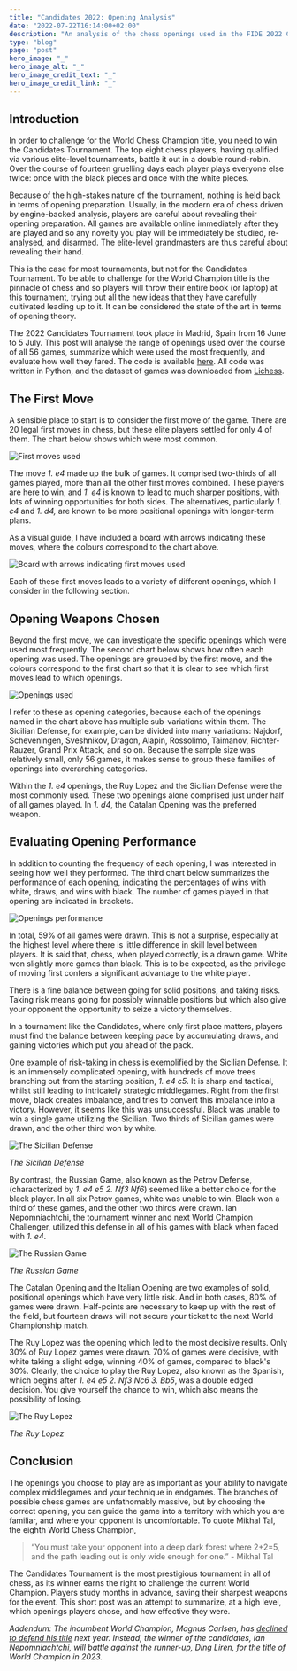 ```yaml
---
title: "Candidates 2022: Opening Analysis"
date: "2022-07-22T16:14:00+02:00"
description: "An analysis of the chess openings used in the FIDE 2022 Candidates Tournament."
type: "blog"
page: "post"
hero_image: "_"
hero_image_alt: "_"
hero_image_credit_text: "_"
hero_image_credit_link: "_"
---
```



## Introduction

In order to challenge for the World Chess Champion title, you need to win the Candidates Tournament.
The top eight chess players, having qualified via various elite-level tournaments, battle it out in a double round-robin.
Over the course of fourteen gruelling days each player plays everyone else twice: once with the black pieces and once with the white pieces.

Because of the high-stakes nature of the tournament, nothing is held back in terms of opening preparation.
Usually, in the modern era of chess driven by engine-backed analysis, players are careful about revealing their opening preparation.
All games are available online immediately after they are played and so any novelty you play will be immediately be studied, re-analysed, and disarmed.
The elite-level grandmasters are thus careful about revealing their hand.

This is the case for most tournaments, but not for the Candidates Tournament.
To be able to challenge for the World Champion title is the pinnacle of chess and so players will throw their entire book (or laptop) at this tournament, trying out all the new ideas that they have carefully cultivated leading up to it.
It can be considered the state of the art in terms of opening theory.

The 2022 Candidates Tournament took place in Madrid, Spain from 16 June to 5 July.
This post will analyse the range of openings used over the course of all 56 games, summarize which were used the most frequently, and evaluate how well they fared.
The code is available [here](https://github.com/emilioziniades/candidates-2022-openings). All code was written in Python, and the dataset of games was downloaded from [Lichess](https://lichess.org).

## The First Move

A sensible place to start is to consider the first move of the game.
There are 20 legal first moves in chess, but these elite players settled for only 4 of them.
The chart below shows which were most common.

<img src={first_moves} alt="First moves used" />

The move _1. e4_ made up the bulk of games.
It comprised two-thirds of all games played, more than all the other first moves combined.
These players are here to win, and _1. e4_ is known to lead to much sharper positions, with lots of winning opportunities for both sides.
The alternatives, particularly _1. c4_ and _1. d4,_ are known to be more positional openings with longer-term plans.

As a visual guide, I have included a board with arrows indicating these moves, where the colours correspond to the chart above.

<img
  src={first_moves_annotated}
  alt="Board with arrows indicating first moves used"
/>

Each of these first moves leads to a variety of different openings, which I consider in the following section.

## Opening Weapons Chosen

Beyond the first move, we can investigate the specific openings which were used most frequently.
The second chart below shows how often each opening was used.
The openings are grouped by the first move, and the colours correspond to the first chart so that it is clear to see which first moves lead to which openings.

<img src={opening_categories} alt="Openings used" />

I refer to these as opening categories, because each of the openings named in the chart above has multiple sub-variations within them.
The Sicilian Defense, for example, can be divided into many variations: Najdorf, Scheveningen, Sveshnikov, Dragon, Alapin, Rossolimo, Taimanov, Richter-Rauzer, Grand Prix Attack, and so on.
Because the sample size was relatively small, only 56 games, it makes sense to group these families of openings into overarching categories.

Within the _1. e4_ openings, the Ruy Lopez and the Sicilian Defense were the most commonly used.
These two openings alone comprised just under half of all games played.
In _1. d4_, the Catalan Opening was the preferred weapon.

## Evaluating Opening Performance

In addition to counting the frequency of each opening, I was interested in seeing how well they performed.
The third chart below summarizes the performance of each opening, indicating the percentages of wins with white, draws, and wins with black.
The number of games played in that opening are indicated in brackets.

<img src={opening_performance} alt="Openings performance" />

In total, 59% of all games were drawn.
This is not a surprise, especially at the highest level where there is little difference in skill level between players.
It is said that, chess, when played correctly, is a drawn game.
White won slightly more games than black.
This is to be expected, as the privilege of moving first confers a significant advantage to the white player.

There is a fine balance between going for solid positions, and taking risks.
Taking risk means going for possibly winnable positions but which also give your opponent the opportunity to seize a victory themselves.

In a tournament like the Candidates, where only first place matters, players must find the balance between keeping pace by accumulating draws, and gaining victories which put you ahead of the pack.

One example of risk-taking in chess is exemplified by the Sicilian Defense.
It is an immensely complicated opening, with hundreds of move trees branching out from the starting position, _1. e4 c5_.
It is sharp and tactical, whilst still leading to intricately strategic middlegames.
Right from the first move, black creates imbalance, and tries to convert this imbalance into a victory.
However, it seems like this was unsuccessful.
Black was unable to win a single game utilizing the Sicilian. Two thirds of Sicilian games were drawn, and the other third won by white.

<img src={sicilian} alt="The Sicilian Defense" />

_The Sicilian Defense_

By contrast, the Russian Game, also known as the Petrov Defense, (characterized by _1. e4 e5 2. Nf3 Nf6_) seemed like a better choice for the black player.
In all six Petrov games, white was unable to win. Black won a third of these games, and the other two thirds were drawn.
Ian Nepomniachtchi, the tournament winner and next World Champion Challenger, utilized this defense in all of his games with black when faced with _1. e4_.

<img src={petrov} alt="The Russian Game" />

_The Russian Game_

The Catalan Opening and the Italian Opening are two examples of solid, positional openings which have very little risk.
And in both cases, 80% of games were drawn.
Half-points are necessary to keep up with the rest of the field, but fourteen draws will not secure your ticket to the next World Championship match.

The Ruy Lopez was the opening which led to the most decisive results.
Only 30% of Ruy Lopez games were drawn.
70% of games were decisive, with white taking a slight edge, winning 40% of games, compared to black's 30%.
Clearly, the choice to play the Ruy Lopez, also known as the Spanish, which begins after _1. e4 e5 2. Nf3 Nc6 3. Bb5_, was a double edged decision. You give yourself the chance to win, which also means the possibility of losing.

<img src={ruy_lopez} alt="The Ruy Lopez" />

_The Ruy Lopez_

## Conclusion

The openings you choose to play are as important as your ability to navigate complex middlegames and your technique in endgames.
The branches of possible chess games are unfathomably massive, but by choosing the correct opening, you can guide the game into a territory with which you are familiar, and where your opponent is uncomfortable.
To quote Mikhal Tal, the eighth World Chess Champion,

> “You must take your opponent into a deep dark forest where 2+2=5, and the path leading out is only wide enough for one.” - Mikhal Tal

The Candidates Tournament is the most prestigious tournament in all of chess, as its winner earns the right to challenge the current World Champion.
Players study months in advance, saving their sharpest weapons for the event.
This short post was an attempt to summarize, at a high level, which openings players chose, and how effective they were.

_Addendum: The incumbent World Champion, Magnus Carlsen, has [declined to defend his title](https://chess24.com/en/read/news/magnus-carlsen-to-give-up-world-championship-title) next year.
Instead, the winner of the candidates, Ian Nepomniachtchi, will battle against the runner-up, Ding Liren, for the title of World Champion in 2023._
